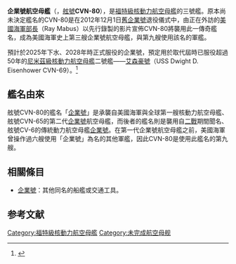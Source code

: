 {{noteTA
|G1=Military
|G2=Shipname
|G3=Aero
|G4=地名
|G5=美國州份
}}
{{軍艦模板
|名稱= 企業 [[File:Flag_of_the_United_States.svg|30px]]<br />PCU Enterprise CVN-80
|圖片= [[File:USS_Enterprise_(CVN-80)_artist_depiction.jpg|frameless]]
|照片說明=企業號航空母艦的航行想像圖
|艦種= [[航空母艦|航空母艦]]
|艦級= [[福特級核動力航空母艦|福特級]]（3號艦）
|製造=
|動工= 2016年5月23日
|下水= 2025年11月（計劃）
|服役= 2028年（計劃）
|贊助= [[姬蒂·雷德基|姬蒂·雷德基]]與[[西蒙·拜爾斯|西蒙·拜爾斯]]
|退役=
|結局=
|除籍= 
|狀態= 動工中
|標準= 
|滿載    = 100,000长吨<br>100,000公吨
|長度    = 337公尺（1106英尺）{{R|Navy FactFile}}
|闊度    = 78公尺（256英尺）{{R|Navy FactFile}}
|吃水    = 12公尺 (39英尺){{R|Navy FactFile}}
|動力= 兩個[[A1B反應爐|A1B反應爐]]<br />4軸
|極速= 30節以上
|出力= 
|續航= 無限
|乘員= 4,539名
|裝甲= 
|艦載機= 75架以上{{R|Navy FactFile}}
|裝備= [[RIM-162飛彈|RIM-162飛彈]]<br />[[RIM-116滾體飛彈|RIM-116滾體飛彈]]<br />[[近迫武器系統|近迫武器系統]]
|其它=
}} 
'''企業號航空母艦'''（{{lang-en|'''USS Enterprise'''}}，[[美國海軍艦體編號|舷號]]'''CVN-80'''），是[[福特級核動力航空母艦|福特級核動力航空母艦]]的三號艦。原本尚未決定艦名的CVN-80是在2012年12月1日[[企業號航空母艦_(CVN-65)|舊企業號]]退役儀式中，由正在外訪的[[美國海軍部長|美國海軍部長]]{{link-en|雷·馬布斯|Ray Mabus}}（Ray Mabus）以先行錄製的影片宣佈CVN-80將襲用此一傳奇艦名，成為美國海軍史上第三艘企業號航空母艦，與第九艘使用該名的軍艦。

預計於2025年下水、2028年時正式服役的企業號，預定用於取代屆時已服役超過50年的[[尼米茲級核動力航空母艦|尼米茲級核動力航空母艦]]二號艦——[[德懷特.D.艾森豪號航空母艦|艾森豪號]]（USS Dwight D. Eisenhower CVN-69）。<ref>{{Cite web |url=http://www.defense.gov//releases/release.aspx?releaseid=15708 |title=Navy’s Next Ford-Class Aircraft Carrier to be Named Enterprise |accessdate=2012-12-02 |archive-date=2012-12-13 |archive-url=https://web.archive.org/web/20121213074550/http://www.defense.gov/releases/release.aspx?releaseid=15708 |dead-url=no }}</ref>

==艦名由來==
舷號CVN-80的艦名「[[企業號|企業號]]」是承襲自美國海軍與全球第一艘核動力航空母艦、舷號CVN-65的第二代[[企業號航空母艦_(CVN-65)|企業號]]航空母艦，而後者的艦名則是襲用自[[二戰|二戰]]期間聞名、舷號CV-6的傳統動力航空母艦[[企業號航空母艦_(CV-6)|企業號]]。在第一代企業號航空母艦之前，美國海軍曾操作過六艘使用「企業號」為名的其他軍艦，因此CVN-80是使用此艦名的第九艘。

==相關條目==
*[[企業號|企業號]]：其他同名的船艦或交通工具。

== 参考文献 ==
{{reflist|refs=
{{cite paper | author=Ronald O’Rourke | title=Navy Ford (CVN-78) Class Aircraft Carrier Program: Background and Issues for Congress | version= | format=.PDF | publisher=Library of Congress Congressional Research Service | url=http://www.fas.org/sgp/crs/weapons/RS20643.pdf | date=20 November 2008 | accessdate=2009-04-16 | archive-date=2020-02-22 | archive-url=https://web.archive.org/web/20200222045627/https://fas.org/sgp/crs/weapons/RS20643.pdf | dead-url=no }}

<ref name="Navy FactFile">{{cite web |url=http://www.navy.mil/navydata/fact_print.asp?cid=4200&tid=200&ct=4&page=1 |language=en |title=U.S. Navy Fact Sheet - Aircraft Carriers - CVN |publisher=[[美國海軍|美國海軍]]官方網站 |date= |accessdate=2012年12月7日 |archive-date=2019年12月30日 |archive-url=https://web.archive.org/web/20191230094319/https://www.navy.mil/navydata/fact_print.asp?cid=4200&tid=200&ct=4&page=1 |dead-url=no }}</ref>
}}

{{福特級核動力航空母艦}}
{{美國航空母艦}}

{{DEFAULTSORT:Enterprise}}
[[Category:福特級核動力航空母艦|Category:福特級核動力航空母艦]]
[[Category:未完成航空母舰|Category:未完成航空母舰]]